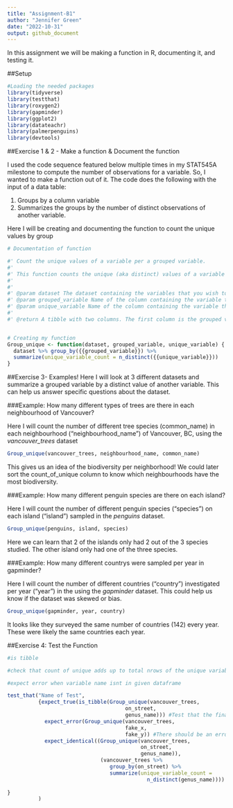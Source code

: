 ```yaml
---
title: "Assignment-B1"
author: "Jennifer Green"
date: "2022-10-31"
output: github_document
---
```

In this assignment we will be making a function in R, documenting it, and testing it.

##Setup
```r
#Loading the needed packages 
library(tidyverse)
library(testthat)
library(roxygen2)
library(gapminder)
library(ggplot2)
library(datateachr)
library(palmerpenguins)
library(devtools)
```

##Exercise 1 & 2 - Make a function & Document the function

I used the code sequence featured below multiple times in my STAT545A milestone to compute the number of observations for a variable. So, I wanted to make a function out of it. The code does the following with the input of a data table:

1) Groups by a column variable
2) Summarizes the groups by the number of distinct observations of another variable.

Here I will be creating and documenting the function to count the unique values by group
```r
# Documentation of function

#' Count the unique values of a variable per a grouped variable.
#'
#' This function counts the unique (aka distinct) values of a variable that exist in each group of another variable of a dataset. It will produce a tibble with two columns. The first is the grouped values, and the second is the number of unique values per group. 
#' 
#'
#' @param dataset The dataset containing the variables that you wish to count unique values of a group from 
#' @param grouped_variable Name of the column containing the variable that you want to group.
#' @param unique_variable Name of the column containing the variable that you want to extract the number of unique/distinct values from for each group in the grouped_variable.
#'
#' @return A tibble with two columns. The first column is the grouped values with the column name of the grouped_variable. The second column is the number of unique values of the other variable (unique_variable) per each group, with the column name "count_of_unique". 


# Creating my function
Group_unique <- function(dataset, grouped_variable, unique_variable) {
  dataset %>% group_by({{grouped_variable}}) %>% 
  summarize(unique_variable_count = n_distinct({{unique_variable}}))
}
```

##Exercise 3- Examples!
Here I will look at 3 different datasets and summarize a grouped variable by a distinct value of another variable. This can help us answer specific questions about the dataset. 

###Example: How many different types of trees are there in each neighbourhood of Vancouver?

Here I will count the number of different tree species (common_name) in each neighbourhood ("neighbourhood_name") of Vancouver, BC, using the *vancouver_trees* dataset

```r
Group_unique(vancouver_trees, neighbourhood_name, common_name)
```
This gives us an idea of the biodiversity per neighborhood! We could later sort the count_of_unique column to know which neighbourhoods have the most biodiversity. 

###Example: How many different penguin species are there on each island?

Here I will count the number of different penguin species ("species") on each island ("island") sampled in the *penguins* dataset. 

```r
Group_unique(penguins, island, species)
```
Here we can learn that 2 of the islands only had 2 out of the 3 species studied. The other island only had one of the three species. 

###Example: How many different countrys were sampled per year in gapminder?

Here I will count the number of different countries ("country") investigated per year ("year") in the using the *gapminder* dataset. This could help us know if the dataset was skewed or bias.

```r
Group_unique(gapminder, year, country)
```
It looks like they surveyed the same number of countries (142) every year. These were likely the same countries each year. 

##Exercise 4: Test the Function
```r
#is tibble

#check that count of unique adds up to total nrows of the unique variable

#expect error when variable name isnt in given dataframe

test_that("Name of Test",
          {expect_true(is_tibble(Group_unique(vancouver_trees, 
                                      on_street,
                                      genus_name))) #Test that the final output is a tibble object
            expect_error(Group_unique(vancouver_trees,
                                      fake_x,
                                      fake_y)) #There should be an error when variable name isn't in dataset
            expect_identical((Group_unique(vancouver_trees, 
                                           on_street, 
                                           genus_name)), 
                              (vancouver_trees %>% 
                                 group_by(on_street) %>% 
                                 summarize(unique_variable_count = 
                                             n_distinct(genus_name)))) #Test that the function gives an identical output to doing the problem manually
            
}
          )
```
